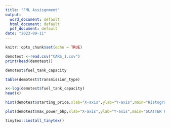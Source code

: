 ---
title: "FML Assisgnment"
output:
  word_document: default
  html_document: default
  pdf_document: default
date: "2023-09-11"
---

```{r setup, include=FALSE}
knitr::opts_chunk$set(echo = TRUE)
```

```{r}
demotest <-read.csv("CARS_1.csv")
print(head(demotest))
```
```{r}
demotest$fuel_tank_capacity
```
```{r}
table(demotest$transmission_type)
```

```{r}
x<-log(demotest$fuel_tank_capacity)
head(x)
```

```{r}
hist(demotest$starting_price,xlab="X-axis",ylab="Y-axis",main="Histogram of Quantitative Variable",col="blue")
```
```{r}
plot(demotest$max_power_bhp,xlab="X-axis",ylab="Y-axis",main="SCATTER PLOT",pch=6,col="orange")
```
```{r}
tinytex::install_tinytex()
```

